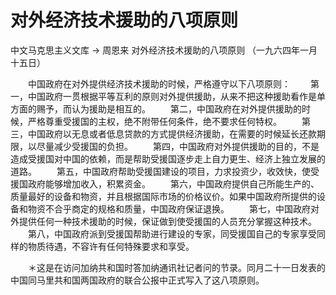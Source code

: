 # 对外经济技术援助的八项原则

中文马克思主义文库 -> 周恩来
对外经济技术援助的八项原则
（一九六四年一月十五日）


　　中国政府在对外提供经济技术援助的时候，严格遵守以下八项原则：
　　第一，中国政府一贯根据平等互利的原则对外提供援助，从来不把这种援助看作是单方面的赐予，而认为援助是相互的。
　　第二，中国政府在对外提供援助的时候，严格尊重受援国的主权，绝不附带任何条件，绝不要求任何特权。
　　第三，中国政府以无息或者低息贷款的方式提供经济援助，在需要的时候延长还款期限，以尽量减少受援国的负担。
　　第四，中国政府对外提供援助的目的，不是造成受援国对中国的依赖，而是帮助受援国逐步走上自力更生、经济上独立发展的道路。
　　第五，中国政府帮助受援国建设的项目，力求投资少，收效快，使受援国政府能够增加收入，积累资金。
　　第六，中国政府提供自己所能生产的、质量最好的设备和物资，并且根据国际市场的价格议价。如果中国政府所提供的设备和物资不合乎商定的规格和质量，中国政府保证退换。
　　第七，中国政府对外提供任何一种技术援助的时候，保证做到使受援国的人员充分掌握这种技术。
　　第八，中国政府派到受援国帮助进行建设的专家，同受援国自己的专家享受同样的物质待遇，不容许有任何特殊要求和享受。


　　＊这是在访问加纳共和国时答加纳通讯社记者问的节录。同月二十一日发表的中国同马里共和国两国政府的联合公报中正式写入了这八项原则。



